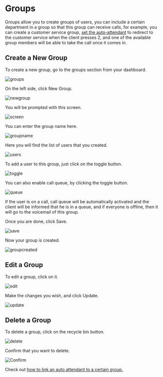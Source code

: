 # Groups

Groups allow you to create groups of users, you can include a certain department in a group so that this group can receive calls, for example, you can create a customer service group, [set the auto-attendant](https://docs.tonet.io/auto_attendant) to redirect to the customer service when the client presses 2, and one of the available group members will be able to take the call once it comes in.

## Create a New Group

To create a new group, go to the groups section from your dashboard.

![groups](https://i.imgur.com/01PZfCm.jpg)

On the left side, click New Group.

![newgroup](https://i.imgur.com/RtixXMn.jpg)

You will be prompted with this screen.

![screen](https://i.imgur.com/jGqh3pH.jpg)

You can enter the group name here.

![groupname](https://i.imgur.com/w5ny8td.jpg)

Here you will find the list of users that you created.

![users](https://i.imgur.com/QdpYDMJ.jpg)

To add a user to this group, just click on the toggle button.

![toggle](https://i.imgur.com/e6p4wbR.jpg)

You can also enable call queue, by clicking the toggle button.

![queue](https://i.imgur.com/DNE7UgK.jpg)

If the user is on a call, call queue will be automatically activated and the client will be informed that he is in a queue, and if everyone is offline, then it will go to the voicemail of this group.

Once you are done, click Save.

![save](https://i.imgur.com/3gvDSrp.jpg)

Now your group is created.

![groupcreated](https://i.imgur.com/HdvBIOj.jpg)

## Edit a Group

To edit a group, click on it.

![edit](https://i.imgur.com/Y7tlfqF.jpg)

Make the changes you wish, and click Update.

![update](https://i.imgur.com/IipLXNP.jpg)

## Delete a Group

To delete a group, click on the recycle bin button.

![delete](https://i.imgur.com/64MRsZx.jpg)

Confirm that you want to delete.

![Confirm](https://i.imgur.com/CoXqior.jpg)

Check out [how to link an auto attendant to a certain group.](https://docs.tonet.io/auto_attendant#setting-routes-to-groups-example-1)
